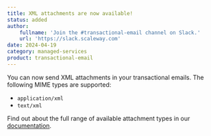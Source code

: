 ```yaml
---
title: XML attachments are now available!
status: added
author:
    fullname: 'Join the #transactional-email channel on Slack.'
    url: 'https://slack.scaleway.com'
date: 2024-04-19
category: managed-services
product: transactional-email
---
```


You can now send XML attachments in your transactional emails. The following MIME types are supported:
- `application/xml`
- `text/xml`

Find out about the full range of available attachment types in our [documentation](https://www.scaleway.com/en/docs/managed-services/transactional-email/reference-content/tem-capabilities-and-limits/).


